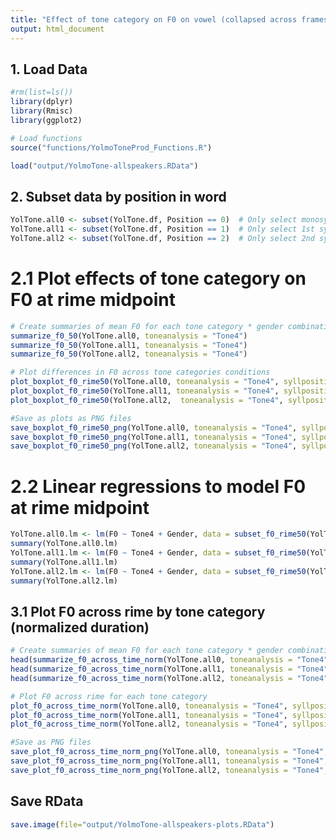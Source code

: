 ```yaml
---
title: "Effect of tone category on F0 on vowel (collapsed across frames, syllable types), assuming a 4 tone analysis"
output: html_document
---
```


## 1. Load Data
```r
#rm(list=ls())
library(dplyr)
library(Rmisc)
library(ggplot2)

# Load functions
source("functions/YolmoToneProd_Functions.R")

load("output/YolmoTone-allspeakers.RData")
```

## 2. Subset data by position in word
```r
YolTone.all0 <- subset(YolTone.df, Position == 0)  # Only select monosyllabic words
YolTone.all1 <- subset(YolTone.df, Position == 1)  # Only select 1st syllables of disyllabic words
YolTone.all2 <- subset(YolTone.df, Position == 2)  # Only select 2nd syllables disyllabic words
```

# 2.1 Plot effects of tone category on F0 at rime midpoint
```r
# Create summaries of mean F0 for each tone category * gender combination at rime midpoint
summarize_f0_50(YolTone.all0, toneanalysis = "Tone4")
summarize_f0_50(YolTone.all1, toneanalysis = "Tone4")
summarize_f0_50(YolTone.all2, toneanalysis = "Tone4")

# Plot differences in F0 across tone categories conditions
plot_boxplot_f0_rime50(YolTone.all0, toneanalysis = "Tone4", syllposition = "monosyllabic words (all frames)")
plot_boxplot_f0_rime50(YolTone.all1, toneanalysis = "Tone4", syllposition = "1st syllable of disyllabic words (all frames)")
plot_boxplot_f0_rime50(YolTone.all2,  toneanalysis = "Tone4", syllposition = "2nd syllable of disyllabic words (all frames)")

#Save as plots as PNG files
save_boxplot_f0_rime50_png(YolTone.all0, toneanalysis = "Tone4", syllposition = "monosyllabic words (all frames)", filename = "YolTone_4tone_all_f0_rime50_mono")
save_boxplot_f0_rime50_png(YolTone.all1, toneanalysis = "Tone4", syllposition = "1st syllable of disyllabic words (all frames)", filename = "YolTone_4tone_all_f0_rime50_di1st")
save_boxplot_f0_rime50_png(YolTone.all2, toneanalysis = "Tone4", syllposition = "2nd syllable of disyllabic words (all frames)", filename = "YolTone_4tone_all_f0_rime50_di2nd")
```

# 2.2 Linear regressions to model F0 at rime midpoint
```r
YolTone.all0.lm <- lm(F0 ~ Tone4 + Gender, data = subset_f0_rime50(YolTone.all0))
summary(YolTone.all0.lm)
YolTone.all1.lm <- lm(F0 ~ Tone4 + Gender, data = subset_f0_rime50(YolTone.all1))
summary(YolTone.all1.lm)
YolTone.all2.lm <- lm(F0 ~ Tone4 + Gender, data = subset_f0_rime50(YolTone.all2))
summary(YolTone.all2.lm)
```


## 3.1 Plot F0 across rime by tone category (normalized duration)
```r
# Create summaries of mean F0 for each tone category * gender combination at 1% time intervals
head(summarize_f0_across_time_norm(YolTone.all0, toneanalysis = "Tone4"), 10)
head(summarize_f0_across_time_norm(YolTone.all1, toneanalysis = "Tone4"), 10)
head(summarize_f0_across_time_norm(YolTone.all2, toneanalysis = "Tone4"), 10)

# Plot F0 across rime for each tone category
plot_f0_across_time_norm(YolTone.all0, toneanalysis = "Tone4", syllposition = "monosyllabic words (all frames)")
plot_f0_across_time_norm(YolTone.all1, toneanalysis = "Tone4", syllposition = "1st syllable of disyllabic words (all frames)")
plot_f0_across_time_norm(YolTone.all2, toneanalysis = "Tone4", syllposition = "2nd syllable of disyllabic words (all frames)")

#Save as PNG files
save_plot_f0_across_time_norm_png(YolTone.all0, toneanalysis = "Tone4", syllposition = "monosyllabic words (all frames)", filename = "YolTone_4tone_all_f0_across_time_norm_mono")
save_plot_f0_across_time_norm_png(YolTone.all1, toneanalysis = "Tone4", syllposition = "1st syllable of disyllabic words (all frames)", filename = "YolTone_4tone_all_f0_across_time_norm_di1st")
save_plot_f0_across_time_norm_png(YolTone.all2, toneanalysis = "Tone4", syllposition = "2nd syllable of disyllabic words (all frames)", filename = "YolTone_4tone_all_f0_across_time_norm_di2nd")
```


## Save RData
```r
save.image(file="output/YolmoTone-allspeakers-plots.RData")
```
